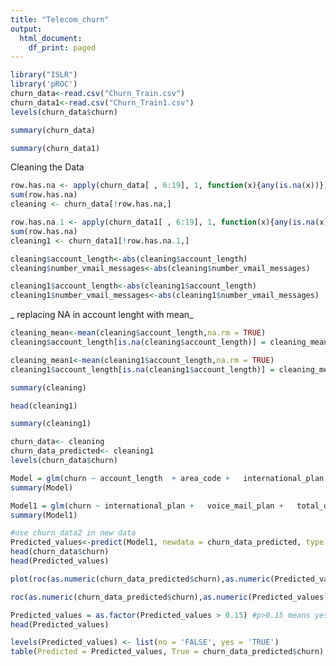 ---
title: "Telecom_churn"
output:
  html_document:
    df_print: paged
---

```{r}

library("ISLR")
library('pROC')
churn_data<-read.csv("Churn_Train.csv")
churn_data1<-read.csv("Churn_Train1.csv")
levels(churn_data$churn)
```

```{r}
summary(churn_data)
```


```{r}
summary(churn_data1)

```
Cleaning the Data

```{r}
row.has.na <- apply(churn_data[ , 6:19], 1, function(x){any(is.na(x))})
sum(row.has.na)
cleaning <- churn_data[!row.has.na,]

```

```{r}
row.has.na.1 <- apply(churn_data1[ , 6:19], 1, function(x){any(is.na(x))})
sum(row.has.na)
cleaning1 <- churn_data1[!row.has.na.1,]
```


```{r}
cleaning$account_length<-abs(cleaning$account_length)
cleaning$number_vmail_messages<-abs(cleaning$number_vmail_messages)

```



```{r}
cleaning1$account_length<-abs(cleaning1$account_length)
cleaning1$number_vmail_messages<-abs(cleaning1$number_vmail_messages)

```

_ replacing NA in account lenght with mean_
```{r}
cleaning_mean<-mean(cleaning$account_length,na.rm = TRUE)
cleaning$account_length[is.na(cleaning$account_length)] = cleaning_mean
```

```{r}
cleaning_mean1<-mean(cleaning1$account_length,na.rm = TRUE)
cleaning1$account_length[is.na(cleaning1$account_length)] = cleaning_mean1
```


```{r}
summary(cleaning)
```

```{r}
head(cleaning1)
```


```{r}
summary(cleaning1)

```
```{r}
churn_data<- cleaning
churn_data_predicted<- cleaning1
levels(churn_data$churn)
```

```{r}
Model = glm(churn ~ account_length	+ area_code +	international_plan +	voice_mail_plan +	number_vmail_messages +	total_day_minutes +	total_day_calls +	total_day_charge +	total_eve_minutes +	total_eve_calls +	total_eve_charge +	total_night_minutes +	total_night_calls +	total_night_charge	+ total_intl_minutes +	total_intl_calls	+ total_intl_charge +	number_customer_service_calls, family = "binomial", data = churn_data)
summary(Model)
```

```{r}
Model1 = glm(churn ~ international_plan +	voice_mail_plan +	total_day_charge +	total_intl_calls + number_customer_service_calls, family = "binomial", data = churn_data)
summary(Model1)
```

```{r}
#use churn_data2 in new data
Predicted_values<-predict(Model1, newdata = churn_data_predicted, type = 'response')
head(churn_data$churn)
head(Predicted_values)

```


```{r}
plot(roc(as.numeric(churn_data_predicted$churn),as.numeric(Predicted_values)))
```


```{r}
roc(as.numeric(churn_data_predicted$churn),as.numeric(Predicted_values))
```

```{r}
Predicted_values = as.factor(Predicted_values > 0.15) #p>0.15 means yes
head(Predicted_values)
```

```{r}
levels(Predicted_values) <- list(no = 'FALSE', yes = 'TRUE')
table(Predicted = Predicted_values, True = churn_data_predicted$churn)
```



